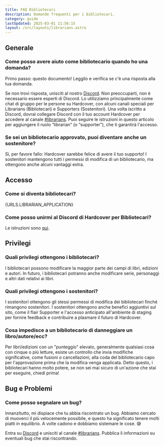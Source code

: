 ```yaml
---
title: FAQ Bibliotecari
description: Domande frequenti per i bibliotecari.
category: guide
lastUpdated: 2025-03-01 11:56:15
layout: /src/layouts/librarians.astro
---
```



## Generale
### Come posso avere aiuto come bibliotecario quando ho una domanda?
Primo passo: questo documento! Leggilo e verifica se c'è una risposta alla tua domanda.

Se non trovi risposta, unisciti al nostro <a href={URLS.DISCORD} target="_blank" rel="noreferrer noopener">Discord</a>. Non preoccuparti, non è necessario essere esperti di Discord. Lo utilizziamo principalmente come chat di gruppo per le persone su Hardcover, con alcuni canali speciali per Librarians (Bibliotecari) e Supporters (Sostenitori). Una volta iscritto a Discord, dovrai collegare Discord con il tuo account Hardcover per accedere al canale <a href={URLS.LIBRARIAN_DISCORD} target="_blank" rel="noreferrer noopener">#librarians</a>. Puoi seguire le istruzioni in questo articolo per aggiungere il ruolo “librarian” (o “supporter”), che ti garantirà l'accesso.

### Se sei un bibliotecario approvato, puoi diventare anche un sostenitore?
Sì, per favore fallo: Hardcover sarebbe felice di avere il tuo supporto! I sostenitori mantengono tutti i permessi di modifica di un bibliotecario, ma ottengono anche alcuni vantaggi extra.

## Accesso

### Come si diventa bibliotecari?
{URLS.LIBRARIAN_APPLICATION}

### Come posso unirmi al Discord di Hardcover per Bibliotecari?
Le istruzioni sono [qui](https://hardcover.app/pages/how-to-link-hardcover-roles-with-discord).

## Privilegi

### Quali privilegi ottengono i bibliotecari?
I bibliotecari possono modificare la maggior parte dei campi di libri, edizioni e autori. In futuro, i bibliotecari potranno anche modificare serie, personaggi e altri dati relativi ai libri.

### Quali privilegi ottengono i sostenitori?
I sostenitori ottengono gli stessi permessi di modifica dei bibliotecari finché rimangono sostenitori. I sostenitori ottengono anche benefici aggiuntivi sul sito, come il flair Supporter e l'accesso anticipato all'ambiente di staging per fornire feedback e contribuire a plasmare il futuro di Hardcover.

### Cosa impedisce a un bibliotecario di danneggiare un libro/autore/ecc?
Per libri/edizioni con un "punteggio" elevato, generalmente qualsiasi cosa con cinque o più letture, esiste un controllo che invia modifiche significative, come fusioni o cancellazioni, alla coda del bibliotecario capo per l'approvazione prima che la modifica venga applicata.
Detto questo, i bibliotecari hanno molto potere, se non sei mai sicuro di un'azione che stai per eseguire, chiedi prima!

## Bug e Problemi
### Come posso segnalare un bug?
Innanzitutto, mi dispiace che tu abbia riscontrato un bug. Abbiamo cercato di muoverci il più velocemente possibile, e questo ha significato tenere molti piatti in equilibrio. A volte cadono e dobbiamo sistemare le cose. 😅

Entra su <a href={URLS.DISCORD} target="_blank" rel="noreferrer noopener">Discord</a> e unisciti al canale <a href={URLS.LIBRARIAN_DISCORD} target="_blank" rel="noreferrer noopener">#librarians</a>. Pubblica lì informazioni su eventuali bug che stai riscontrando.


